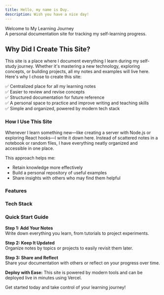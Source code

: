 ```yaml
---
title: Hello, my name is Duy.
description: Wish you have a nice day!
---
```


Welcome to My Learning Journey  
A personal documentation site for tracking my self-learning progress.

## Why Did I Create This Site?

This site is a place where I document everything I learn during my self-study journey. Whether it's mastering a new technology, exploring concepts, or building projects, all my notes and examples will live here. Here's why I chose to create this site:

✅ Centralized place for all my learning notes  
✅ Easier to review and revise concepts  
✅ Structured documentation for future reference  
✅ A personal space to practice and improve writing and teaching skills  
✅ Simple and organized, powered by modern tech stack

### How I Use This Site

Whenever I learn something new—like creating a server with Node.js or exploring React hooks—I write it down here. Instead of scattered notes in a notebook or random files, I have everything neatly organized and accessible in one place.

This approach helps me:

- Retain knowledge more effectively
- Build a personal repository of useful examples
- Share insights with others who may find them helpful

### Features

<Cards>
  <Card title="Personalized Layout" />
  <Card title="Learning-Focused Design" />
  <Card title="Tech Notes and Examples" />
  <Card title="Code Syntax Highlighting" />
  <Card title="Simple and Accessible" />
  <Card title="Future-Proof Setup" />
</Cards>

### Tech Stack

<Cards>
  <Card title="React" />
  <Card title="Next.js" />
  <Card title="FumaDocs" />
  <Card title="Shadcn UI" />
  <Card title="Tailwind CSS" />
</Cards>

### Quick Start Guide

**Step 1: Add Your Notes**  
Write down everything you learn, from tutorials to project experiments.

**Step 2: Keep It Updated**  
Organize notes by topics or projects to easily revisit them later.

**Step 3: Share and Reflect**  
Share your documentation with others or reflect on your progress over time.

**Deploy with Ease:** This site is powered by modern tools and can be deployed live in minutes using Vercel.

Get started today and take control of your learning journey!
